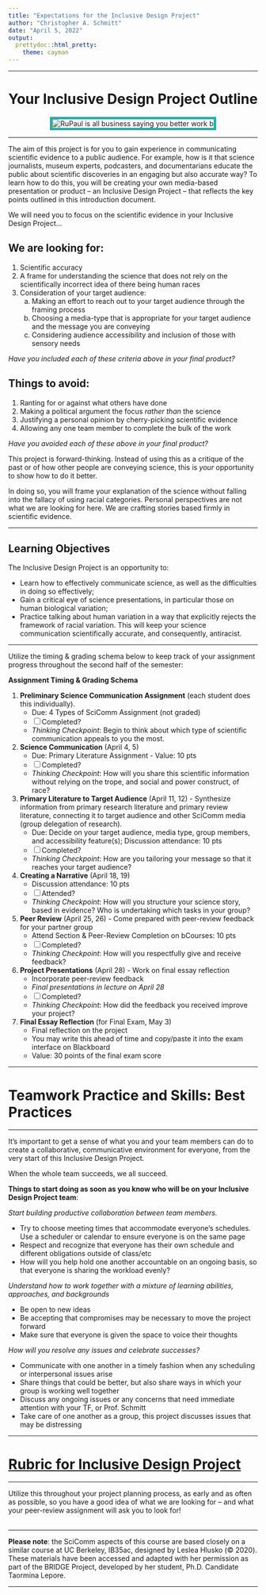 ```yaml
---
title: "Expectations for the Inclusive Design Project"
author: "Christopher A. Schmitt"
date: "April 5, 2022"
output: 
  prettydoc::html_pretty:
    theme: cayman
---
```


***

<center>
# Your Inclusive Design Project Outline
</center>

<center><p><img src="https://i.pinimg.com/originals/0e/27/fe/0e27fe9a85a554479d43cb97904ea5b8.gif" style="border:5px solid lightseagreen" alt="RuPaul is all business saying you better work b"></p></center>

***

The aim of this project is for you to gain experience in communicating scientific evidence to a public audience. For example, how is it that science journalists, museum experts, podcasters, and documentarians educate the public about scientific discoveries in an engaging but also accurate way? To learn how to do this, you will be creating your own media-based presentation or product -- an Inclusive Design Project -- that reflects the key points outlined in this introduction document.

We will need you to focus on the scientific evidence in your Inclusive Design Project...

## We are looking for:

1. Scientific accuracy
2. A frame for understanding the science that does not rely on the scientifically incorrect idea of there being human races
3. Consideration of your target audience:
    a. Making an effort to reach out to your target audience through the framing process
    b. Choosing a media-type that is appropriate for your target audience and the message you are conveying
    c. Considering audience accessibility and inclusion of those with sensory needs

*Have you included each of these criteria above in your final product?*

## Things to avoid:
  
1. Ranting for or against what others have done
2. Making a political argument the focus *rather than* the science
3. Justifying a personal opinion by cherry-picking scientific evidence
4. Allowing any one team member to complete the bulk of the work 

*Have you avoided each of these above in your final product?*

This project is forward-thinking. Instead of using this as a critique of the past or of how other people are conveying science, this is *your* opportunity to show how to do it better.

In doing so, you will frame your explanation of the science without falling into the fallacy of using racial categories. Personal perspectives are not what we are looking for here. We are crafting stories based firmly in scientific evidence.

***

## Learning Objectives

The Inclusive Design Project is an opportunity to:

* Learn how to effectively communicate science, as well as the difficulties in doing so effectively;
* Gain a critical eye of science presentations, in particular those on human biological variation;
* Practice talking about human variation in a way that explicitly rejects the framework of racial variation. This will keep your science communication scientifically accurate, and consequently, antiracist.

***

Utilize the timing & grading schema below to keep track of your assignment progress throughout the second half of the semester:

**Assignment Timing & Grading Schema**

1. **Preliminary Science Communication Assignment** (each student does this individually).
    - Due: 4 Types of SciComm Assignment (not graded)
    - [ ] Completed?
    - *Thinking Checkpoint*: Begin to think about which type of scientific communication appeals to you the most.

2. **Science Communication** (April 4, 5)
    - Due: Primary Literature Assignment - Value: 10 pts
    - [ ] Completed?
    - *Thinking Checkpoint*: How will you share this scientific information without relying on the trope, and social and power construct, of race?

3. **Primary Literature to Target Audience** (April 11, 12) - Synthesize information from primary research literature and primary review literature, connecting it to target audience and other SciComm media (group delegation of research).
    - Due: Decide on your target audience, media type, group members, and accessibility feature(s); Discussion attendance: 10 pts
    - [ ] Completed?
    - *Thinking Checkpoint*: How are you tailoring your message so that it reaches your target audience?

4. **Creating a Narrative** (April 18, 19)
    - Discussion attendance: 10 pts
    - [ ] Attended?
    - *Thinking Checkpoint*: How will you structure your science story, based in evidence? Who is undertaking which tasks in your group?

5. **Peer Review** (April 25, 26) - Come prepared with peer-review feedback for your partner
group
    - Attend Section & Peer-Review Completion on bCourses: 10 pts
    - [ ] Completed?
    - *Thinking Checkpoint*: How will you respectfully give and receive feedback?

6. **Project Presentations** (April 28) - Work on final essay reflection
    - Incorporate peer-review feedback
    - *Final presentations in lecture on April 28*
    - [ ] Completed?
    - *Thinking Checkpoint*: How did the feedback you received improve your project?

7. **Final Essay Reflection** (for Final Exam, May 3)
    - Final reflection on the project
    - You may write this ahead of time and copy/paste it into the exam interface on Blackboard
    - Value: 30 points of the final exam score

***

# Teamwork Practice and Skills: Best Practices

***

It’s important to get a sense of what you and your team members can do to create a collaborative,
communicative environment for everyone, from the very start of this Inclusive Design Project.

When the whole team succeeds, we all succeed.

**Things to start doing as soon as you know who will be on your Inclusive Design Project team**:

*Start building productive collaboration between team members.*

* Try to choose meeting times that accommodate everyone’s schedules. Use a scheduler or calendar to ensure everyone is on the same page
* Respect and recognize that everyone has their own schedule and different obligations outside of class/etc
* How will you help hold one another accountable on an ongoing basis, so that everyone is sharing the workload evenly?

*Understand how to work together with a mixture of learning abilities, approaches, and backgrounds*

* Be open to new ideas
* Be accepting that compromises may be necessary to move the project forward
* Make sure that everyone is given the space to voice their thoughts

*How will you resolve any issues and celebrate successes?*

* Communicate with one another in a timely fashion when any scheduling or interpersonal issues arise
* Share things that could be better, but also share ways in which your group is working well together
* Discuss any ongoing issues or any concerns that need immediate attention with your TF, or Prof. Schmitt
* Take care of one another as a group, this project discusses issues that may be distressing

***

# [Rubric for Inclusive Design Project](https://fuzzyatelin.github.io/scicomm/rubric.html)

***

Utilize this throughout your project planning process, as early and as often as possible, so you have a good idea of what we are looking for -- and what your peer-review assignment will ask you to look for!
<br><br>

***

**Please note**: the SciComm aspects of this course are based closely on a similar course at UC Berkeley, IB35ac, designed by Leslea Hlusko (&copy; 2020). These materials have been accessed and adapted with her permission as part of the BRIDGE Project, developed by her student, Ph.D. Candidate Taormina Lepore.

***